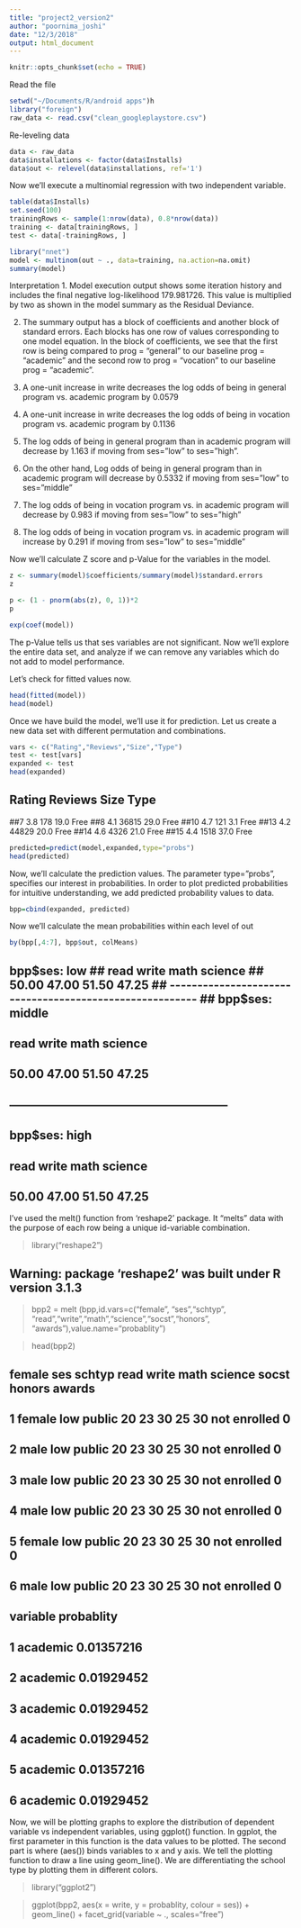 ```yaml
---
title: "project2_version2"
author: "poornima_joshi"
date: "12/3/2018"
output: html_document
---
```


```r
knitr::opts_chunk$set(echo = TRUE)
```

Read the file
```r
setwd("~/Documents/R/android apps")h
library("foreign")
raw_data <- read.csv("clean_googleplaystore.csv")
```

Re-leveling data
```r
data <- raw_data
data$installations <- factor(data$Installs)
data$out <- relevel(data$installations, ref='1')
```

Now we’ll execute a multinomial regression with two independent variable.

```r
table(data$Installs)
set.seed(100)
trainingRows <- sample(1:nrow(data), 0.8*nrow(data))
training <- data[trainingRows, ]
test <- data[-trainingRows, ]
```

```r
library("nnet")
model <- multinom(out ~ ., data=training, na.action=na.omit)
summary(model)
```


Interpretation
1. Model execution output shows some iteration history and includes the final negative log-likelihood 179.981726. This value is multiplied by two as shown in the model summary as the Residual Deviance.

2. The summary output has a block of coefficients and another block of standard errors. Each blocks has one row of values corresponding to one model equation. In the block of coefficients, we see that the first row is being compared to prog = “general” to our baseline prog = “academic” and the second row to prog = “vocation” to our baseline prog = “academic”.

3. A one-unit increase in write decreases the log odds of being in general program vs. academic program by 0.0579

4. A one-unit increase in write decreases the log odds of being in vocation program vs. academic program by 0.1136

5. The log odds of being in general program than in academic program will decrease by 1.163 if moving from ses=”low” to ses=”high”.

6. On the other hand, Log odds of being in general program than in academic program will decrease by 0.5332 if moving from ses=”low” to ses=”middle”

7. The log odds of being in vocation program vs. in academic program will decrease by 0.983 if moving from ses=”low” to ses=”high”

8. The log odds of being in vocation program vs. in academic program will increase by 0.291 if moving from ses=”low” to ses=”middle”

Now we’ll calculate Z score and p-Value for the variables in the model.
```r
z <- summary(model)$coefficients/summary(model)$standard.errors
z

p <- (1 - pnorm(abs(z), 0, 1))*2
p

exp(coef(model))
```
The p-Value tells us that ses variables are not significant.  Now we’ll explore the entire data set, and analyze if we can remove any variables which do not add to model performance.

Let’s check for fitted values now.
```r
head(fitted(model))
head(model)
```

Once we have build the model, we’ll use it for prediction. Let us create a new data set with different permutation and combinations.
```r
vars <- c("Rating","Reviews","Size","Type")
test <- test[vars]
expanded <- test
head(expanded)
```
##   Rating Reviews Size Type
##7     3.8     178 19.0 Free
##8     4.1   36815 29.0 Free
##10    4.7     121  3.1 Free
##13    4.2   44829 20.0 Free
##14    4.6    4326 21.0 Free
##15    4.4    1518 37.0 Free

```r
predicted=predict(model,expanded,type="probs")
head(predicted)
```


Now, we’ll calculate the prediction values. The parameter type=”probs”, specifies our interest in probabilities. In order to plot predicted probabilities for intuitive understanding, we add predicted probability values to data.
```r
bpp=cbind(expanded, predicted)
```
Now we’ll calculate the mean probabilities within each level of out
```r
by(bpp[,4:7], bpp$out, colMeans)
```
## bpp$ses: low
##    read   write    math science 
##   50.00   47.00   51.50   47.25 
## -------------------------------------------------------- 
## bpp$ses: middle
##    read   write    math science 
##   50.00   47.00   51.50   47.25 
## -------------------------------------------------------- 
## bpp$ses: high
##    read   write    math science 
##   50.00   47.00   51.50   47.25

I’ve used the melt() function from ‘reshape2’ package. It “melts” data with the purpose of each row being a unique id-variable combination.

> library("reshape2")

## Warning: package 'reshape2' was built under R version 3.1.3

> bpp2 = melt (bpp,id.vars=c("female", "ses","schtyp", "read","write","math","science","socst","honors", "awards"),value.name="probablity")

> head(bpp2)

##   female ses schtyp read write math science socst       honors awards
## 1 female low public   20    23   30      25    30 not enrolled      0
## 2   male low public   20    23   30      25    30 not enrolled      0
## 3   male low public   20    23   30      25    30 not enrolled      0
## 4   male low public   20    23   30      25    30 not enrolled      0
## 5 female low public   20    23   30      25    30 not enrolled      0
## 6   male low public   20    23   30      25    30 not enrolled      0
##   variable probablity
## 1 academic 0.01357216
## 2 academic 0.01929452
## 3 academic 0.01929452
## 4 academic 0.01929452
## 5 academic 0.01357216
## 6 academic 0.01929452

Now, we will be plotting graphs to explore the distribution of dependent variable vs independent variables, using ggplot() function. In ggplot, the first parameter in this function is the data values to be plotted. The second part is where (aes()) binds variables to x and y axis. We tell the plotting function to draw a line using geom_line(). We are differentiating the school type by plotting them in different colors.

> library("ggplot2")

> ggplot(bpp2, aes(x = write, y = probablity, colour = ses)) +
       geom_line() + facet_grid(variable ~ ., scales="free")